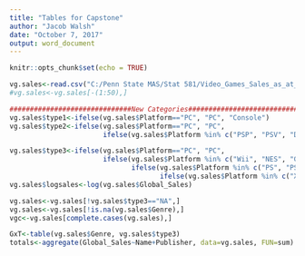 ---
title: "Tables for Capstone"
author: "Jacob Walsh"
date: "October 7, 2017"
output: word_document
---

```{r setup, include=FALSE}
knitr::opts_chunk$set(echo = TRUE)
```

```{r echo=FALSE}


vg.sales<-read.csv("C:/Penn State MAS/Stat 581/Video_Games_Sales_as_at_22_Dec_2016.csv", na.strings=c("", "N/A", "Misc", "<NA>"))
#vg.sales<-vg.sales[-(1:50),]

##############################New Categories#################################
vg.sales$type1<-ifelse(vg.sales$Platform=="PC", "PC", "Console") 
vg.sales$type2<-ifelse(vg.sales$Platform=="PC", "PC", 
                       ifelse(vg.sales$Platform %in% c("PSP", "PSV", "DS", "3DS", "GB"), "Handheld", "Console")) 

vg.sales$type3<-ifelse(vg.sales$Platform=="PC", "PC", 
                       ifelse(vg.sales$Platform %in% c("Wii", "NES", "GB", "SNES", "WiiU", "3DS", "N64", "DS", "GBA", "GC"), "Nintendo", 
                              ifelse(vg.sales$Platform %in% c("PS", "PS2", "PS3", "PS4", "PSP", "PSV"), "Playstation", 
                                     ifelse(vg.sales$Platform %in% c("XB", "X360", "XOne"), "Xbox", "NA"))))
vg.sales$logsales<-log(vg.sales$Global_Sales)

vg.sales<-vg.sales[!vg.sales$type3=="NA",]
vg.sales<-vg.sales[!is.na(vg.sales$Genre),]
vgc<-vg.sales[complete.cases(vg.sales),]

GxT<-table(vg.sales$Genre, vg.sales$type3)
totals<-aggregate(Global_Sales~Name+Publisher, data=vg.sales, FUN=sum)




```